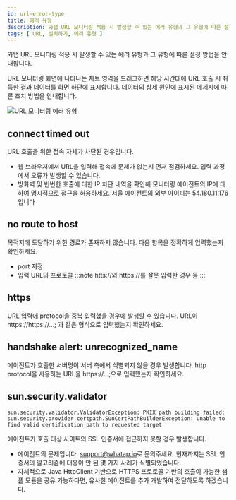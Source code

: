 ```yaml
---
id: url-error-type
title: 에러 유형
description: 와탭 URL 모니터링 적용 시 발생할 수 있는 에러 유형과 그 유형에 따른 설정 방법을 안내합니다.
tags: [ URL, 설치하기, 에러 유형 ]
---
```


와탭 URL 모니터링 적용 시 발생할 수 있는 에러 유형과 그 유형에 따른 설정 방법을 안내합니다.

URL 모니터링 화면에 나타나는 차트 영역을 드래그하면 해당 시간대에 URL 호출 시 취득한 결과 데이터를 화면 하단에 표시합니다. 데이터의 상세 원인에 표시된 메세지에 따른 조치 방법을 안내합니다.

![URL 모니터링 에러 유형](/img/url-error-type.png)

## connect timed out

URL 호출을 위한 접속 자체가 차단된 경우입니다.

* 웹 브라우저에서 URL을 입력해 접속에 문제가 없는지 먼저 점검하세요. 입력 과정에서 오류가 발생할 수 있습니다.
* 방화벽 및 빈번한 호출에 대한 IP 차단 내역을 확인해 모니터링 에이전트의 IP에 대하여 명시적으로 접근을 허용하세요. 서울 에이전트의 외부 아이피는 54.180.11.176입니다

## no route to host

목적지에 도달하기 위한 경로가 존재하지 않습니다. 다음 항목을 정확하게 입력했는지 확인하세요.

* port 지정
* 입력 URL의 프로토콜
  :::note
  htts://와 https://를 잘못 입력한 경우 등
  :::

## https

URL 입력에 protocol을 중복 입력했을 경우에 발생할 수 있습니다. URL이 https://https://…​; 과 같은 형식으로 입력했는지 확인하세요.

## handshake alert: unrecognized_name

에이전트가 호출한 서버명이 서버 측에서 식별되지 않을 경우 발생합니다. http protocol을 사용하는 URL을 https://…​;으로 입력했는지 확인하세요.

## sun.security.validator

```text
sun.security.validator.ValidatorException: PKIX path building failed:
sun.security.provider.certpath.SunCertPathBuilderException: unable to find valid certification path to requested target
```

에이전트가 호출 대상 사이트의 SSL 인증서에 접근하지 못할 경우 발생합니다.

* 에이전트의 문제입니다. [support@whatap.io](mailto:support@whatap.io)로 문의주세요. 현재까지는 SSL 인증서의 알고리즘에 대응이 안 된 몇 가지 사례가 식별되었습니다.
* 자체적으로 Java HttpClient 기반으로 HTTPS 프로토콜 기반의 호출이 가능한 샘플 모듈을 공유 가능하다면, 유사한 에이전트를 추가 개발하여 전달하도록 하겠습니다.